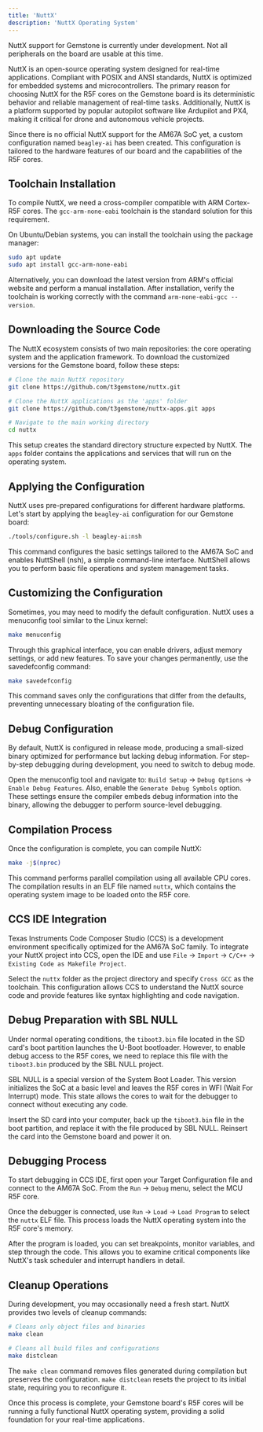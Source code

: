 ```yaml
---
title: 'NuttX'
description: 'NuttX Operating System'
---
```


<Warning>
NuttX support for Gemstone is currently under development. Not all peripherals on the board are usable at this time.
</Warning>

NuttX is an open-source operating system designed for real-time applications. Compliant with POSIX and ANSI standards,
NuttX is optimized for embedded systems and microcontrollers. The primary reason for choosing NuttX for the R5F cores on
the Gemstone board is its deterministic behavior and reliable management of real-time tasks. Additionally, NuttX is a
platform supported by popular autopilot software like Ardupilot and PX4, making it critical for drone and autonomous
vehicle projects.

Since there is no official NuttX support for the AM67A SoC yet, a custom configuration named `beagley-ai` has been
created. This configuration is tailored to the hardware features of our board and the capabilities of the R5F cores.

## Toolchain Installation

To compile NuttX, we need a cross-compiler compatible with ARM Cortex-R5F cores. The `gcc-arm-none-eabi` toolchain is
the standard solution for this requirement.

On Ubuntu/Debian systems, you can install the toolchain using the package manager:

```bash
sudo apt update
sudo apt install gcc-arm-none-eabi
```

Alternatively, you can download the latest version from ARM's official website and perform a manual installation. After
installation, verify the toolchain is working correctly with the command `arm-none-eabi-gcc --version`.

## Downloading the Source Code

The NuttX ecosystem consists of two main repositories: the core operating system and the application framework. To
download the customized versions for the Gemstone board, follow these steps:

```bash
# Clone the main NuttX repository
git clone https://github.com/t3gemstone/nuttx.git

# Clone the NuttX applications as the 'apps' folder
git clone https://github.com/t3gemstone/nuttx-apps.git apps

# Navigate to the main working directory
cd nuttx
```

This setup creates the standard directory structure expected by NuttX. The `apps` folder contains the applications and
services that will run on the operating system.

## Applying the Configuration

NuttX uses pre-prepared configurations for different hardware platforms. Let's start by applying the `beagley-ai`
configuration for our Gemstone board:

```bash
./tools/configure.sh -l beagley-ai:nsh
```

This command configures the basic settings tailored to the AM67A SoC and enables NuttShell (nsh), a simple command-line
interface. NuttShell allows you to perform basic file operations and system management tasks.

## Customizing the Configuration

Sometimes, you may need to modify the default configuration. NuttX uses a menuconfig tool similar to the Linux kernel:

```bash
make menuconfig
```

Through this graphical interface, you can enable drivers, adjust memory settings, or add new features. To save your
changes permanently, use the savedefconfig command:

```bash
make savedefconfig
```

This command saves only the configurations that differ from the defaults, preventing unnecessary bloating of the
configuration file.

## Debug Configuration

By default, NuttX is configured in release mode, producing a small-sized binary optimized for performance but lacking
debug information. For step-by-step debugging during development, you need to switch to debug mode.

Open the menuconfig tool and navigate to: `Build Setup` → `Debug Options` → `Enable Debug Features`. Also, enable the
`Generate Debug Symbols` option. These settings ensure the compiler embeds debug information into the binary, allowing
the debugger to perform source-level debugging.

## Compilation Process

Once the configuration is complete, you can compile NuttX:

```bash
make -j$(nproc)
```

This command performs parallel compilation using all available CPU cores. The compilation results in an ELF file named
`nuttx`, which contains the operating system image to be loaded onto the R5F core.

## CCS IDE Integration

Texas Instruments Code Composer Studio (CCS) is a development environment specifically optimized for the AM67A SoC
family. To integrate your NuttX project into CCS, open the IDE and use `File` → `Import` → `C/C++` → 
`Existing Code as Makefile Project`.

Select the `nuttx` folder as the project directory and specify `Cross GCC` as the toolchain. This configuration allows
CCS to understand the NuttX source code and provide features like syntax highlighting and code navigation.

## Debug Preparation with SBL NULL

Under normal operating conditions, the `tiboot3.bin` file located in the SD card's boot partition launches the U-Boot
bootloader. However, to enable debug access to the R5F cores, we need to replace this file with the `tiboot3.bin`
produced by the SBL NULL project.

SBL NULL is a special version of the System Boot Loader. This version initializes the SoC at a basic level and leaves
the R5F cores in WFI (Wait For Interrupt) mode. This state allows the cores to wait for the debugger to connect without
executing any code.

Insert the SD card into your computer, back up the `tiboot3.bin` file in the boot partition, and replace it with the
file produced by SBL NULL. Reinsert the card into the Gemstone board and power it on.

## Debugging Process

To start debugging in CCS IDE, first open your Target Configuration file and connect to the AM67A SoC. From the 
`Run` → `Debug` menu, select the MCU R5F core.

Once the debugger is connected, use `Run` → `Load` → `Load Program` to select the `nuttx` ELF file. This process loads
the NuttX operating system into the R5F core's memory.

After the program is loaded, you can set breakpoints, monitor variables, and step through the code. This allows you to
examine critical components like NuttX's task scheduler and interrupt handlers in detail.

## Cleanup Operations

During development, you may occasionally need a fresh start. NuttX provides two levels of cleanup commands:

```bash
# Cleans only object files and binaries
make clean

# Cleans all build files and configurations
make distclean
```

The `make clean` command removes files generated during compilation but preserves the configuration. `make distclean`
resets the project to its initial state, requiring you to reconfigure it.

Once this process is complete, your Gemstone board's R5F cores will be running a fully functional NuttX operating
system, providing a solid foundation for your real-time applications.
